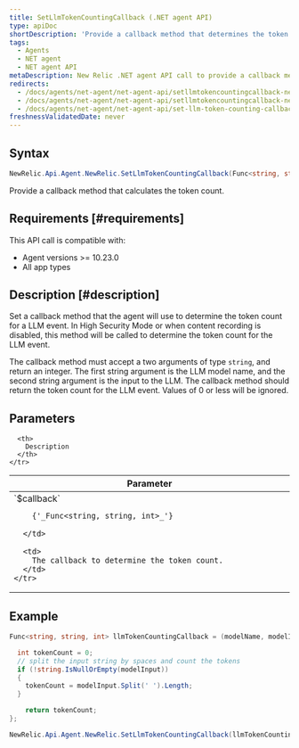 ```yaml
---
title: SetLlmTokenCountingCallback (.NET agent API)
type: apiDoc
shortDescription: 'Provide a callback method that determines the token count for an LLM completion'
tags:
  - Agents
  - NET agent
  - NET agent API
metaDescription: New Relic .NET agent API call to provide a callback method that determines the token count for an LLM completion.
redirects:
  - /docs/agents/net-agent/net-agent-api/setllmtokencountingcallback-net-agent-api
  - /docs/agents/net-agent/net-agent-api/setllmtokencountingcallback-net-agent
  - /docs/agents/net-agent/net-agent-api/set-llm-token-counting-callback
freshnessValidatedDate: never
---
```


## Syntax

```cs
NewRelic.Api.Agent.NewRelic.SetLlmTokenCountingCallback(Func<string, string, int> callback);
```
Provide a callback method that calculates the token count.

## Requirements [#requirements]

This API call is compatible with:

* Agent versions >= 10.23.0
* All app types

## Description [#description]

Set a callback method that the agent will use to determine the token count for a LLM event. In High Security Mode or when content recording is disabled, this method will be called to determine the token count for the LLM event.

The callback method must accept a two arguments of type `string`, and return an integer. The first string argument is the LLM model name, and the second string argument is the input to the LLM. The callback method should return the token count for the LLM event. Values of 0 or less will be ignored.

## Parameters

<table>
  <thead>
    <tr>
      <th width="25%">
        Parameter
      </th>

      <th>
        Description
      </th>
    </tr>
  </thead>

  <tbody>
    <tr>
      <td>
        `$callback`

        {'_Func<string, string, int>_'}
        
      </td>

      <td>
        The callback to determine the token count.
      </td>
    </tr>
  </tbody>
</table>

## Example

```cs
Func<string, string, int> llmTokenCountingCallback = (modelName, modelInput) => {

  int tokenCount = 0;
  // split the input string by spaces and count the tokens
  if (!string.IsNullOrEmpty(modelInput))
  {
    tokenCount = modelInput.Split(' ').Length;
  }

	return tokenCount;
};

NewRelic.Api.Agent.NewRelic.SetLlmTokenCountingCallback(llmTokenCountingCallback);
```